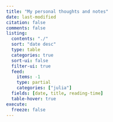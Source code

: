 ```yaml
---
title: "My personal thoughts and notes"
date: last-modified
citation: false
comments: false
listing:
  contents: "./"
  sort: "date desc"
  type: table
  categories: true
  sort-ui: false
  filter-ui: true
  feed:
    items: -1
    type: partial
    categories: ["julia"]
  fields: [date, title, reading-time]
  table-hover: true
execute:
  freeze: false
---
```

